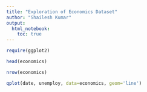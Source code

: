 ```yaml
---
title: "Exploration of Economics Dataset"
author: "Shailesh Kumar"
output: 
  html_notebook:
    toc: true
---
```


```r
require(ggplot2)
```

```r
head(economics)
```

```r
nrow(economics)
```


```r
qplot(date, unemploy, data=economics, geom='line')
```


